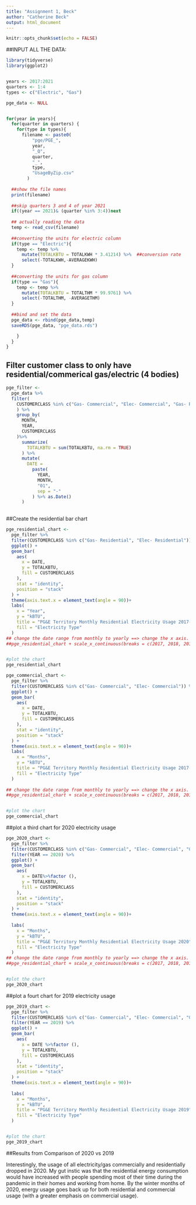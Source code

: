 ```yaml
---
title: "Assignment 1, Beck"
author: "Catherine Beck"
output: html_document
---
```


```r
knitr::opts_chunk$set(echo = FALSE)
```

##INPUT ALL THE DATA: 

```r
library(tidyverse)
library(ggplot2)


years <- 2017:2021
quarters <- 1:4
types <- c("Electric", "Gas")

pge_data <- NULL


for(year in years){
  for(quarter in quarters) {
    for(type in types){
      filename <- paste0(
          "pge/PGE_",
          year,
          "_Q",
          quarter,
          "_",
          type,
          "UsageByZip.csv"
        )
  
  ##show the file names 
  print(filename)
  
  ##skip quarters 3 and 4 of year 2021
  if((year == 2021)& (quarter %in% 3:4))next
  
  ## actually reading the data
  temp <- read_csv(filename)
  
  ##converting the units for electric column
  if(type == "Electric"){
    temp <- temp %>% 
      mutate(TOTALKBTU = TOTALKWH * 3.41214) %>%  ##conversion rate
      select(-TOTALKWH,-AVERAGEKWH)
  }
  
  ##converting the units for gas column 
  if(type == "Gas"){
    temp <- temp %>% 
      mutate(TOTALKBTU = TOTALTHM * 99.9761) %>% 
      select(-TOTALTHM, -AVERAGETHM)
  }
 
  ##bind and set the data
  pge_data <- rbind(pge_data,temp)
  saveRDS(pge_data, "pge_data.rds")

    }
  }
}
```

## Filter customer class to only have residential/commerical gas/electric (4 bodies)
```r
pge_filter <- 
  pge_data %>%
  filter(
    CUSTOMERCLASS %in% c("Gas- Commercial", "Elec- Commercial", "Gas- Residential", "Elec- Residential"),
    ) %>%
    group_by(
      MONTH,
      YEAR,
      CUSTOMERCLASS
    )%>%
      summarize(
        TOTALKBTU = sum(TOTALKBTU, na.rm = TRUE)
      ) %>%
      mutate(
        DATE =
          paste(
            YEAR,
            MONTH,
            "01",
            sep = "-"
          ) %>% as.Date()
      )
  
```


##Create the residential bar chart
```r
pge_residential_chart <-
  pge_filter %>% 
  filter(CUSTOMERCLASS %in% c("Gas- Residential", "Elec- Residential")) %>% 
  ggplot() +
  geom_bar(
    aes(
      x = DATE,
      y = TOTALKBTU,
      fill = CUSTOMERCLASS
    ),
    stat = "identity",
    position = "stack"
  ) +
  theme(axis.text.x = element_text(angle = 90))+ 
  labs(
    x = "Year",
    y = "kBTU",
    title = "PG&E Territory Monthly Residential Electricity Usage 2017-2020",
    fill = "Electricity Type"
  )
## change the date range from monthly to yearly ==> change the x axis.
##pge_residential_chart + scale_x_continuous(breaks = c(2017, 2018, 2019, 2020, 2021))


#plot the chart
pge_residential_chart
```

```r
pge_commercial_chart <-
  pge_filter %>% 
  filter(CUSTOMERCLASS %in% c("Gas- Commercial", "Elec- Commercial")) %>% 
  ggplot() +
  geom_bar(
    aes(
      x = DATE,
      y = TOTALKBTU,
      fill = CUSTOMERCLASS
    ),
    stat = "identity",
    position = "stack"
  ) +
  theme(axis.text.x = element_text(angle = 90))+ 
  labs(
    x = "Months",
    y = "kBTU",
    title = "PG&E Territory Monthly Residential Electricity Usage 2017-2020",
    fill = "Electricity Type"
  )
 
## change the date range from monthly to yearly ==> change the x axis.
##pge_residential_chart + scale_x_continuous(breaks = c(2017, 2018, 2019, 2020, 2021))


#plot the chart
pge_commercial_chart
```

##plot a third chart for 2020 electricity usage 

```r
pge_2020_chart <-
  pge_filter %>% 
  filter(CUSTOMERCLASS %in% c("Gas- Commercial", "Elec- Commercial", "Gas- Residential", "Elec- Residential")) %>% 
  filter(YEAR == 2020) %>% 
  ggplot() +
  geom_bar(
    aes(
      x = DATE%>%factor (),
      y = TOTALKBTU,
      fill = CUSTOMERCLASS
    ),
    stat = "identity",
    position = "stack"
  ) +
  theme(axis.text.x = element_text(angle = 90))+ 
 
  labs(
    x = "Months",
    y = "kBTU",
    title = "PG&E Territory Monthly Residential Electricity Usage 2020",
    fill = "Electricity Type"
  )
## change the date range from monthly to yearly ==> change the x axis.
##pge_residential_chart + scale_x_continuous(breaks = c(2017, 2018, 2019, 2020, 2021))


#plot the chart
pge_2020_chart
```

##plot a fourt chart for 2019 electricity usage 
```r
pge_2019_chart <-
  pge_filter %>% 
  filter(CUSTOMERCLASS %in% c("Gas- Commercial", "Elec- Commercial", "Gas- Residential", "Elec- Residential")) %>% 
  filter(YEAR == 2019) %>%
  ggplot() +
  geom_bar(
    aes(
      x = DATE %>%factor (),
      y = TOTALKBTU,
      fill = CUSTOMERCLASS
    ),
    stat = "identity",
    position = "stack"
  ) +
  theme(axis.text.x = element_text(angle = 90))+ 
 
  labs(
    x = "Months",
    y = "kBTU",
    title = "PG&E Territory Monthly Residential Electricity Usage 2019",
    fill = "Electricity Type"
  )


#plot the chart
pge_2019_chart
```


##Results from Comparison of 2020 vs 2019

Interestingly, the usage of all electricity/gas commercially and residentially dropped in 2020. My gut instic was that the residential energy consumption would have increased with people spending most of their time during the pandemic in their homes and working from home. By the winter months of 2020, energy usage goes back up for both residential and commercial usage (with a greater emphasis on commercial usage). 
